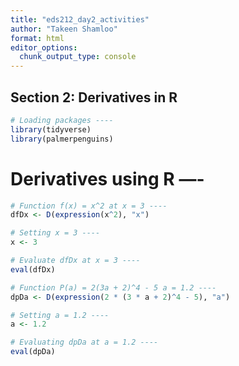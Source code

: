 ```yaml
---
title: "eds212_day2_activities"
author: "Takeen Shamloo"
format: html
editor_options: 
  chunk_output_type: console
---
```


## Section 2: Derivatives in R

```r
# Loading packages ----
library(tidyverse)
library(palmerpenguins)
```

# Derivatives using R ----

```r
# Function f(x) = x^2 at x = 3 ----
dfDx <- D(expression(x^2), "x")

# Setting x = 3 ----
x <- 3

# Evaluate dfDx at x = 3 ----
eval(dfDx)
```


```r
# Function P(a) = 2(3a + 2)^4 - 5 a = 1.2 ----
dpDa <- D(expression(2 * (3 * a + 2)^4 - 5), "a")

# Setting a = 1.2 ----
a <- 1.2

# Evaluating dpDa at a = 1.2 ----
eval(dpDa)
```



